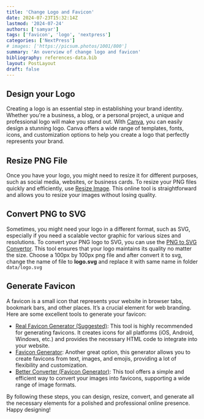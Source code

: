 ```yaml
---
title: 'Change Logo and Favicon'
date: 2024-07-23T15:32:14Z
lastmod: '2024-07-24'
authors: ['samyar']
tags: ['favicon', 'logo', 'nextpress']
categories: ['NextPress']
# images: ['https://picsum.photos/1001/800']
summary: 'An overview of change logo and favicon'
bibliography: references-data.bib
layout: PostLayout
draft: false
---
```


## Design your Logo

Creating a logo is an essential step in establishing your brand identity. Whether you're a business, a blog, or a personal project, a unique and professional logo will make you stand out. With [Canva](https://www.canva.com/), you can easily design a stunning logo. Canva offers a wide range of templates, fonts, icons, and customization options to help you create a logo that perfectly represents your brand.

## Resize PNG File

Once you have your logo, you might need to resize it for different purposes, such as social media, websites, or business cards. To resize your PNG files quickly and efficiently, use [Resize Image](https://onlinepngtools.com/resize-png). This online tool is straightforward and allows you to resize your images without losing quality.

## Convert PNG to SVG

Sometimes, you might need your logo in a different format, such as SVG, especially if you need a scalable vector graphic for various sizes and resolutions. To convert your PNG logo to SVG, you can use the [PNG to SVG Convertor](https://www.freeconvert.com/png-to-svg). This tool ensures that your logo maintains its quality no matter the size.
Choose a 100px by 100px png file and after convert it to svg, change the name of file to **logo.svg** and replace it with same name in folder `data/logo.svg`

## Generate Favicon

A favicon is a small icon that represents your website in browser tabs, bookmark bars, and other places. It’s a crucial element for web branding. Here are some excellent tools to generate your favicon:

- [Real Favicon Generator (Suggested)](https://realfavicongenerator.net/): This tool is highly recommended for generating favicons. It creates icons for all platforms (iOS, Android, Windows, etc.) and provides the necessary HTML code to integrate into your website.
- [Favicon Generator](https://favicon.io/favicon-generator/): Another great option, this generator allows you to create favicons from text, images, and emojis, providing a lot of flexibility and customization.
- [Better Converter (Favicon Generator)](https://www.better-converter.com/Image-converters/Image-to-Favicons): This tool offers a simple and efficient way to convert your images into favicons, supporting a wide range of image formats.

By following these steps, you can design, resize, convert, and generate all the necessary elements for a polished and professional online presence. Happy designing!
